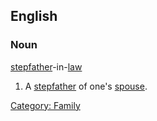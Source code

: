 ==English==

===Noun===
[[stepfather]]-in-[[law]] 

# A [[stepfather]] of one's [[spouse]].

[[Category: Family]]